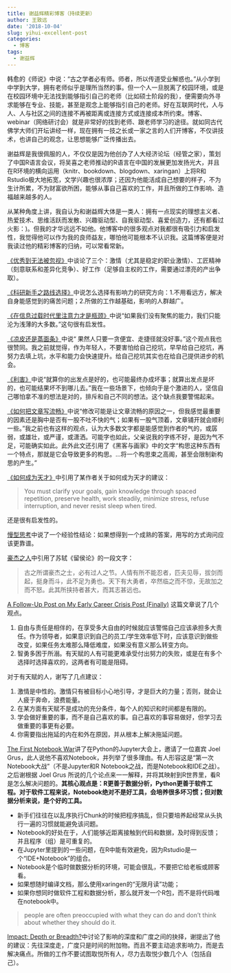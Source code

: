 ```yaml
---
title: 谢益辉精彩博客（持续更新）
author: 王致远
date: '2018-10-04'
slug: yihui-excellent-post
categories: 
  - 博客
tags: 
  - 谢益辉
---
```


韩愈的《师说》中说：“古之学者必有师。师者，所以传道受业解惑也。”从小学到中学到大学，拥有老师似乎是理所当然的事。但一个人一旦脱离了校园环境，或是在校园环境中无法找到能够指引自己的老师（比如硕士阶段的我），便需要向外寻求能够在专业、技能，甚至是观念上能够指引自己的老师。好在互联网时代，人与人、人与社区之间的连接不再被距离或连接方式或连接成本所约束。博客、webinar（网络研讨会）就是非常好的找到老师、跟老师学习的途径。就如同古代佛学大师们开坛讲经一样，现在拥有一技之长或一家之言的人们开博客，不仅讲技术，也讲自己的观念，让思想能够广泛传播出去。

谢益辉是我很佩服的人，不仅仅是因为他创办了人大经济论坛（经管之家），策划了中国R语言会议，将吴喜之老师推动的R语言在中国的发展更加发扬光大，并且在R环境的横向运用（knitr、bookdown、blogdown、xaringan）上将R和Rstudio极大地拓宽，文学兴趣也很浓厚；还因为他能活成自己想要的样子，不为生计所累，不为财富欲所困，能够从事自己喜欢的工作，并且所做的工作影响、造福越来越多的人。

从某种角度上讲，我自认为和谢益辉大体是一类人：拥有一点现实的理想主义者、热爱技术、思维活跃而发散、兴趣驱动型、自我驱动型、喜爱创造力，还有都看过火影：)。但我的才华远远不如他。他博客中的很多观点对我都很有吸引力和启发性，我觉得他可以作为我的良师益友，哪怕他可能根本不认识我。这篇博客便是对我读过他的精彩博客的归纳，可以常看常新。

[《优秀到无法被忽视》](https://yihui.name/cn/2018/09/so-good-they-cannot-ignore-you/)中谈论了三个：激情（尤其是稳定的职业激情）、工匠精神（刻意联系和差异化竞争）、好工作（足够自主权的工作，需要通过漂亮的产出争取）。

[《科研新手之路线选择》](https://yihui.name/cn/2018/08/early-career/)中说怎么选择有影响力的研究方向：1.不用看远方，解决自身能感觉到的痛苦问题；2.所做的工作越基础，影响的人群越广。

[《在信息过载时代里注意力才是瓶颈》](https://yihui.name/cn/2018/08/attention/)中说“如果我们没有聚焦的能力，我们只能沦为浅薄的大多数。”这句很有启发性。

[《凉皮还是蒸面条》](https://yihui.name/cn/2018/08/cool-noodle/)中说“
果然人只要一贪便宜、走捷径就没好事。”这个观点我也很赞同。我之前就觉得，作为年轻人，不要害怕给自己挖坑，早早给自己挖坑，再努力去填上坑，水平和能力会快速提升。给自己挖坑其实也在给自己提供进步的机会。

[《利害》](https://yihui.name/cn/2018/08/pros-cons/)中说“就算你的出发点是好的，也可能最终办成坏事；就算出发点是坏的，也可能结果坏不到哪儿去。”我在一些场景下，也倾向于是个激进的人，坚信自己哪怕拿不准的想法是对的，排斥和自己不同的想法。这个缺点我要警惕起来。

[《如何把文章写流畅》](https://yihui.name/cn/2018/07/fluent-essay/)中说“修改可能是让文章流畅的原因之一，但我感觉最重要的因素还是胸中是否有一股不吐不快的气；如果有一股气顶着，文章铺开就会顺利一些。”我之前也有这样的观点，认为大多数文字都是能感觉到作者的气的，或孱弱，或雄壮，或严谨，或潇洒。可能字也如此，父亲说我的字练不好，是因为气不足，可能确实如此。此外此文还引用了《黑客与画家》中的文字“构思这种东西有一个特点，那就是它会导致更多的构思。...将一个构思束之高阁，甚至会限制新构思的产生。”

[《如何成为天才》](https://yihui.name/cn/2018/08/become-genius/)中引用了某作者关于如何成为天才的建议：

>You must clarify your goals, gain knowledge through spaced repetition, preserve health, work steadily, minimize stress, refuse interruption, and never resist sleep when tired.

还是很有启发性的。

[慢型思考](https://yihui.name/cn/2018/08/slow-thinker/)中说了一个经验性结论：如果想得到一个成熟的答案，用写的方式询问应该更靠谱。

[豪杰之人](https://yihui.name/cn/2018/08/hero/)中引用了苏轼《留侯论》的一段文字：

> 古之所谓豪杰之士，必有过人之节。人情有所不能忍者，匹夫见辱，拔剑而起，挺身而斗，此不足为勇也。天下有大勇者，卒然临之而不惊，无故加之而不怒。此其所挟持者甚大，而其志甚远也。

[A Follow-Up Post on My Early Career Crisis Post (Finally)](https://yihui.name/en/2018/09/career-crisis-follow-up/) 这篇文章说了几个观点。

1. 自由与责任是相伴的，在享受多大自由的时候就应该警惕自己应该承担多大责任。作为领导者，如果意识到自己的员工/学生效率低下时，应该意识到做些改变，如果任务太难那么降低难度，如果没有意义那么转变方向。
2. 智勇多困于所溺。有天赋的人有可能更难承受付出努力的失败，或是在有多个选择时选择喜欢的，这两者有可能是阻碍。

对于有天赋的人，谢写了几点建议：

1. 激情是中性的。激情只有被目标小心地引导，才是巨大的力量；否则，就会让人疲于奔命，浪费能量。
2. 在某方面有天赋不是成功的充分条件，每个人的知识和时间都是有限的。
3. 学会做好重要的事，而不是自己喜欢的事。自己喜欢的事容易做好，但学习去做重要的事更有必要。
4. 你需要指出拖延的内在和外在原因，并从根本上解决拖延问题。

[The First Notebook War](https://yihui.name/en/2018/09/notebook-war/)讲了在Python的Jupyter大会上，邀请了一位嘉宾 Joel Grus，此人说他不喜欢Notebook，并列举了很多理由。有人形容这是“第一次Notebook大战”（不是Jupyter和R Notebook之战，而是Notebook和IDE之战）。之后谢根据 Joel Grus 所说的几个论点来一一解释，并将其映射到R世界里，看R是怎么解决问题的。**其核心观点是：R更善于数据分析，Python更善于软件工程。对于软件工程来说，Notebook绝对不是好工具，会培养很多坏习惯；但对数据分析来说，是个好的工具。**

- 新手们往往在以乱序执行Chunk的时候把程序搞乱，但只要培养起经常从头执行一遍的习惯就能避免该问题。
- Notebook的好处在于，人们能够近距离接触到代码和数据，及时得到反馈；并且程序（组）是可重复的。
- 在Jupyter里提到的一些问题，在R中能有效避免，因为Rstudio是一个“IDE+Notebook”的组合。
- Notebook是个临时做数据分析的环境，可能会很乱，不要把它给老板或顾客看。
- 如果想随时编译文档，那么使用xaringen的“无限月读”功能；
- 如果你想同时做软件工程和数据分析，那么就开发一个R包，而不是将代码堆在notebook中。

> people are often preoccupied with what they can do and don’t think about whether they should do it.

[Impact: Depth or Breadth?](https://yihui.name/en/2018/08/influence-depth-or-breadth/)中讨论了影响的深度和广度之间的抉择，谢提出了他的建议：先往深度走，广度只是时间的附加物。而且不要主动追求影响力，而是去解决痛点。所做的工作不要试图取悦所有人，尽力去取悦少数几个人（包括自己）。